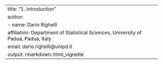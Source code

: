 ---
title: "1. Introduction"
author: 
  - name: Dario Righelli
    affiliation: Department of Statistical Sciences, University of Padua, Padua, Italy
    email: dario.righelli@unipd.it
output: rmarkdown::html_vignette
---
